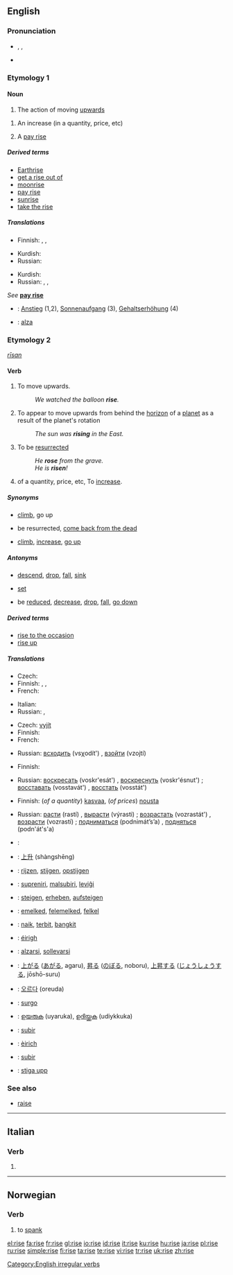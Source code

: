 {{wikipedia|dab=rise}}
==English==
{{rank|effort|race|ladies|883|rise|looks|running|garden}}

===Pronunciation===
*{{AHD|rīz}}, {{IPA|/raɪz/}}, {{SAMPA|/raIz/}}
*{{audio|en-us-rise.ogg|Audio (US)}}
*:{{rhymes|aɪz}}

===Etymology 1===
<!-- Is this blank etymology distinct from etymology 2? -->

====Noun====
{{en-noun}}

# The action of moving [[upwards]]
<!--vague: # Something which goes upwards-->
# An increase (in a quantity, price, etc)
# {{UK|Ireland}} A [[pay rise]] {{rfv-sense}}
<!--idiom: # (colloquial) the piss ''taking the rise''-->

=====Derived terms=====
*[[Earthrise]]<!--sic; capitalisation?-->
*[[get a rise out of]]
*[[moonrise]]
*[[pay rise]]
*[[sunrise]]
*[[take the rise]]

=====Translations=====
{{trans-top|action of moving upwards}}
* Finnish: {{t-|fi|nousu}}, {{t-|fi|nouseminen}}, {{t-|fi|kohoaminen}}
{{trans-mid}}
* Kurdish: {{t|ku|هه‌ڵسان|sc=KUchar}}
* Russian: {{t|ru|подъём|m|tr=podjóm|sc=Cyrl}}
{{trans-bottom}}

{{trans-top|increase (in a quantity, price, etc)}}
{{trans-mid}}
* Kurdish: {{t|ku|به‌رز بوون|sc=KUchar}}
* Russian: {{t|ru|рост|m|tr=rost|sc=Cyrl}}, {{t|ru|возрастание|n|tr=vozrastánije|sc=Cyrl}}, {{t|ru|подъём|m|tr=podjóm|sc=Cyrl}}
{{trans-bottom}}

{{trans-top|pay rise}}
''See'' '''[[pay rise]]'''
{{trans-mid}}
{{trans-bottom}}

{{checktrans-top}}
*{{ttbc|German}}: [[Anstieg]] (1,2), [[Sonnenaufgang]] (3), [[Gehaltserhöhung]] (4)
*{{ttbc|Spanish}}: [[alza]] {{f}}
{{trans-bottom}}

===Etymology 2===
{{OE.}} ''[[rīsan]]''

====Verb====
{{en-verb|rises|rising|rose|risen}}

# {{intransitive}} To move upwards.
#:''We watched the balloon '''rise'''.''
# {{intransitive|of a [[celestial body]]}} To appear to move upwards from behind the [[horizon]] of a [[planet]] as a result of the planet's rotation
#:''The sun was '''rising''' in the East.''
# {{intransitive}} To be [[resurrect]]ed
#:''He '''rose''' from the grave.''
#:''He is '''risen'''!''
# {{intransitive}} of a quantity, price, etc, To [[increase]].

=====Synonyms=====
*{{sense|move upwards}} [[climb]], go up
*{{sense|be resurrected}} be resurrected, [[come back from the dead]]
*{{sense|of a quantity, etc: to increase}} [[climb]], [[increase]], [[go up]]<!--idiomatic in this sense-->

=====Antonyms=====
*{{sense|move upwards}} [[descend]], [[drop]], [[fall]], [[sink]]
*{{sense|of a celestial body}} [[set]]
*{{sense|of a quantity, etc: to increase}} be [[reduce]]d, [[decrease]], [[drop]], [[fall]], [[go down]]<!--idiomatic in this sense-->

=====Derived terms=====
*[[rise to the occasion]]
*[[rise up]]<!--idiomatic: to rebel-->

=====Translations=====
{{trans-top|To move upwards}}
* Czech: {{t-|cs|stoupat}}
* Finnish: {{t+|fi|nousta}}, {{t-|fi|kohota}}, {{t-|fi|kohottautua}}
* French: {{t+|fi|monter}}
{{trans-mid}}
* Italian: {{t+|it|salire}}
* Russian: {{t|ru|подниматься|tr=podnimát’s’a|sc=Cyrl}} {{impf}}, {{t|ru|подняться|tr=podn'át's'a|sc=Cyrl}} {{pf}}
{{trans-bottom}}

{{trans-top|Of a celestial body: to appear to move from behind the horizon}}
* Czech: [[vyjít]]
* Finnish: {{t+|fi|nousta}}
* French: {{t+|fr|se lever}}
{{trans-mid}}
* Russian: [[всходить]] (vsχodít') {{impf}}, [[взойти]] (vzojtí) {{pf}}
{{trans-bottom}}

{{trans-top|To be resurrected}}
* Finnish: {{t+|fi|nousta}}
{{trans-mid}}
* Russian: [[воскресать]] (voskr'esát') {{impf}}, [[воскреснуть]] (voskr'ésnut') {{pf}}; [[восставать]] (vosstavát') {{impf}}, [[восстать]] (vosstát') {{pf}}
{{trans-bottom}}

{{trans-top|Of a quantity, etc: to increase}}
* Finnish: (''of a quantity'') [[kasvaa]], (''of prices'') [[nousta]]
{{trans-mid}}
* Russian: [[расти]] (rastí) {{impf}}, [[вырасти]] (výrasti) {{pf}}; [[возрастать]] (vozrastát') {{impf}}, [[возрасти]] (vozrastí) {{pf}}; [[подниматься]] (podnimát’s’a) {{impf}}, [[подняться]] (podn'át's'a) {{pf}}
{{trans-bottom}}

{{checktrans-top}}
*{{ttbc|Arabic}}: {{ARchar|[[ارتفع]]}} {{IPAchar|(irtáfʕa)}}
*{{ttbc|Chinese}}: [[上升]] (shàngshēng)
*{{ttbc|Dutch}}: [[rijzen]], [[stijgen]], [[opstijgen]]
*{{ttbc|Esperanto}}: [[supreniri]], [[malsubiri]], [[leviĝi]]
*{{ttbc|German}}: [[steigen]], [[erheben]], [[aufsteigen]]
*{{ttbc|Hungarian}}: [[emelked]], [[felemelked]], [[felkel]]
*{{ttbc|Indonesian}}: [[naik]], [[terbit]], [[bangkit]]
*{{ttbc|Irish}}: [[éirigh]]
*{{ttbc|Italian}}: [[alzarsi]], [[sollevarsi]]
*{{ttbc|Japanese}}: [[上がる]] ([[あがる]], agaru), [[昇る]] ([[のぼる]], noboru), [[上昇]]する ([[じょうしょう]]する, jōshō-suru)
*{{ttbc|Korean}}: [[오르다]] (oreuda)
*{{ttbc|Latin}}: [[surgo]]
*{{ttbc|Malayalam}}: [[ഉയരുക]] (uyaruka), [[ഉദിയ്ക്കുക]] (udiykkuka)
*{{ttbc|Portuguese}}: [[subir]]
*{{ttbc|Scottish Gaelic}}: [[èirich]]
*{{ttbc|Spanish}}: [[subir]]
*{{ttbc|Swedish}}: [[stiga upp]]
{{trans-bottom}}

===See also===
*[[raise]]

[[Category:English irregular verbs]]

----

==Italian==

===Verb===
{{infl|it|verb form}}

# {{form of|[[third-person]] [[singular]] [[past historic]]|[[ridere]]}}

----

== Norwegian ==
=== Verb ===
{{no-verb-2|ris}}
#to [[spank]]

[[el:rise]]
[[fa:rise]]
[[fr:rise]]
[[gl:rise]]
[[io:rise]]
[[id:rise]]
[[it:rise]]
[[ku:rise]]
[[hu:rise]]
[[ja:rise]]
[[pl:rise]]
[[ru:rise]]
[[simple:rise]]
[[fi:rise]]
[[ta:rise]]
[[te:rise]]
[[vi:rise]]
[[tr:rise]]
[[uk:rise]]
[[zh:rise]]